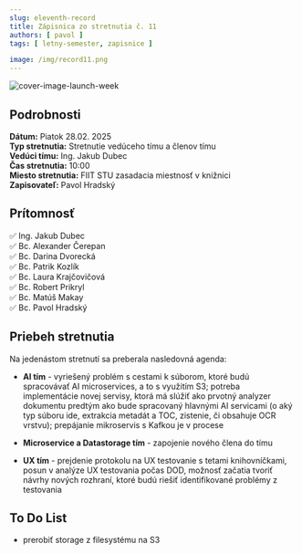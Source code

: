 ```yaml
---
slug: eleventh-record
title: Zápisnica zo stretnutia č. 11
authors: [ pavol ]
tags: [ letny-semester, zapisnice ]

image: /img/record11.png
---
```

![cover-image-launch-week](/img/record11.png)

<!-- ❌✅ -->
<!-- truncate -->

## Podrobnosti

**Dátum:** Piatok 28.02. 2025  
**Typ stretnutia:** Stretnutie vedúceho tímu a členov tímu  
**Vedúci tímu:** Ing. Jakub Dubec  
**Čas stretnutia:** 10:00  
**Miesto stretnutia:** FIIT STU zasadacia miestnosť v knižnici   
**Zapisovateľ:** Pavol Hradský

## Prítomnosť

 ✅ Ing. Jakub Dubec  
 ✅ Bc. Alexander Čerepan  
 ✅ Bc. Darina Dvorecká  
 ✅ Bc. Patrik Kozlík  
 ✅ Bc. Laura Krajčovičová  
 ✅ Bc. Robert Prikryl  
 ✅ Bc. Matúš Makay  
 ✅ Bc. Pavol Hradský

## Priebeh stretnutia
<div style={{ textAlign: 'justify' }}>
Na jedenástom stretnutí sa preberala nasledovná agenda:

- **AI tím** - vyriešený problém s cestami k súborom, ktoré budú spracovávať AI microservices, a to s využitím S3; 
potreba implementácie novej servisy, ktorá má slúžiť ako prvotný analyzer dokumentu predtým ako bude spracovaný hlavnými AI servicami 
(o aký typ súboru ide, extrakcia metadát a TOC, zistenie, či obsahuje OCR vrstvu); prepájanie mikroservis s Kafkou je v procese

- **Microservice a Datastorage tím** - zapojenie nového člena do tímu

- **UX tím** - prejdenie protokolu na UX testovanie s tetami knihovníčkami, 
posun v analýze UX testovania počas DOD, možnosť začatia tvoriť návrhy nových rozhraní, 
ktoré budú riešiť identifikované problémy z testovania
</div>

## To Do List

- prerobiť storage z filesystému na S3